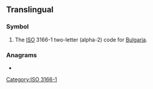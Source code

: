 {{also|bg|Bg.|.bg}}

==Translingual==

===Symbol===
{{head|mul|symbol}}
# The [[ISO]] 3166-1 two-letter (alpha-2) code for [[Bulgaria]].

===Anagrams===
* {{l|mul5
|GB}}

[[Category:ISO 3166-1]]